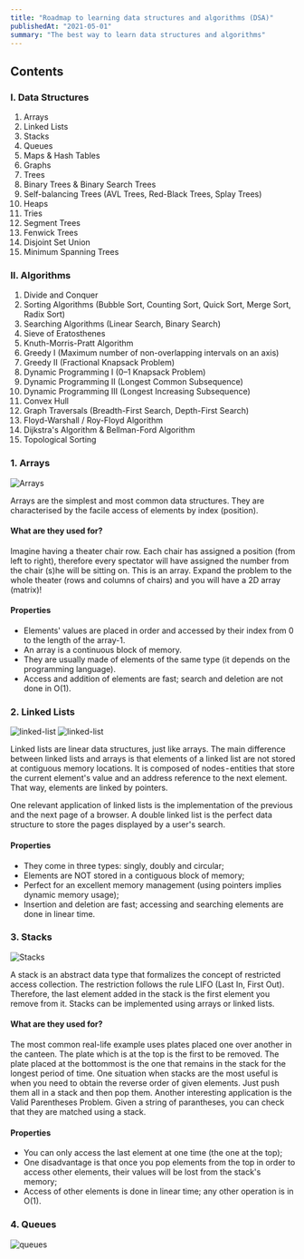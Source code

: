 ---
title: "Roadmap to learning data structures and algorithms (DSA)"
publishedAt: "2021-05-01"
summary: "The best way to learn data structures and algorithms"
---

## Contents

### I. Data Structures

1. Arrays
2. Linked Lists
3. Stacks
4. Queues
5. Maps & Hash Tables
6. Graphs
7. Trees
8. Binary Trees & Binary Search Trees
9. Self-balancing Trees (AVL Trees, Red-Black Trees, Splay Trees)
10. Heaps
11. Tries
12. Segment Trees
13. Fenwick Trees
14. Disjoint Set Union
15. Minimum Spanning Trees

### II. Algorithms

1. Divide and Conquer
2. Sorting Algorithms (Bubble Sort, Counting Sort, Quick Sort, Merge Sort, Radix Sort)
3. Searching Algorithms (Linear Search, Binary Search)
4. Sieve of Eratosthenes
5. Knuth-Morris-Pratt Algorithm
6. Greedy I (Maximum number of non-overlapping intervals on an axis)
7. Greedy II (Fractional Knapsack Problem)
8. Dynamic Programming I (0–1 Knapsack Problem)
9. Dynamic Programming II (Longest Common Subsequence)
10. Dynamic Programming III (Longest Increasing Subsequence)
11. Convex Hull
12. Graph Traversals (Breadth-First Search, Depth-First Search)
13. Floyd-Warshall / Roy-Floyd Algorithm
14. Dijkstra's Algorithm & Bellman-Ford Algorithm
15. Topological Sorting

### 1. Arrays

![Arrays](/images/roadmap-to-dsa/array.png)

Arrays are the simplest and most common data structures. They are characterised by the facile access of elements by index (position).

#### What are they used for?

Imagine having a theater chair row. Each chair has assigned a position (from left to right), therefore every spectator will have assigned the number from the chair (s)he will be sitting on. This is an array. Expand the problem to the whole theater (rows and columns of chairs) and you will have a 2D array (matrix)!

#### Properties

- Elements' values are placed in order and accessed by their index from 0 to the length of the array-1.
- An array is a continuous block of memory.
- They are usually made of elements of the same type (it depends on the programming language).
- Access and addition of elements are fast; search and deletion are not done in O(1).

### 2. Linked Lists

![linked-list](/images/roadmap-to-dsa/linked-list.jpg)
![linked-list](/images/roadmap-to-dsa/doubly-linked-list.jpg)

Linked lists are linear data structures, just like arrays. The main difference between linked lists and arrays is that elements of a linked list are not stored at contiguous memory locations. It is composed of nodes - entities that store the current element's value and an address reference to the next element. That way, elements are linked by pointers.

One relevant application of linked lists is the implementation of the previous and the next page of a browser. A double linked list is the perfect data structure to store the pages displayed by a user's search.

#### Properties

- They come in three types: singly, doubly and circular;
- Elements are NOT stored in a contiguous block of memory;
- Perfect for an excellent memory management (using pointers implies dynamic memory usage);
- Insertion and deletion are fast; accessing and searching elements are done in linear time.

### 3. Stacks

![Stacks](/images/roadmap-to-dsa/stacks.png)

A stack is an abstract data type that formalizes the concept of restricted access collection. The restriction follows the rule LIFO (Last In, First Out). Therefore, the last element added in the stack is the first element you remove from it.
Stacks can be implemented using arrays or linked lists.

#### What are they used for?

The most common real-life example uses plates placed one over another in the canteen. The plate which is at the top is the first to be removed. The plate placed at the bottommost is the one that remains in the stack for the longest period of time.
One situation when stacks are the most useful is when you need to obtain the reverse order of given elements. Just push them all in a stack and then pop them.
Another interesting application is the Valid Parentheses Problem. Given a string of parantheses, you can check that they are matched using a stack.

#### Properties

- You can only access the last element at one time (the one at the top);
- One disadvantage is that once you pop elements from the top in order to access other elements, their values will be lost from the stack's memory;
- Access of other elements is done in linear time; any other operation is in O(1).

### 4. Queues

![queues](/images/roadmap-to-dsa/queues.png)
